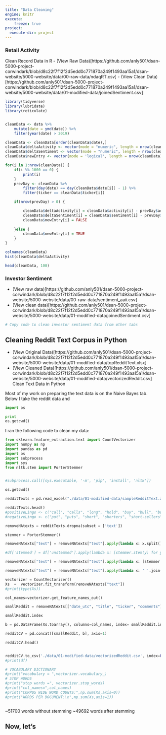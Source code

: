 ```yaml
---
title: "Data Cleaning"
engine: knitr
execute:
    freeze: true
project:
  execute-dir: project
---
```



### Retail Activity

Clean Record Data in R
- (View Raw Data)[https://github.com/anly501/dsan-5000-project-corwindark/blob/d8c22f7f12f2d5edd0c771870a249f1493aa15a1/dsan-website/5000-website/data/00-raw-data/ndaqRT.csv]
- (View Clean Data)[https://github.com/anly501/dsan-5000-project-corwindark/blob/d8c22f7f12f2d5edd0c771870a249f1493aa15a1/dsan-website/5000-website/data/01-modified-data/joinedSentiment.csv]


```r
library(tidyverse)
library(lubridate)
library(reticulate)


cleanData <- data %>% 
    mutate(date = ymd(date)) %>%
    filter(year(date) > 2019)

cleanData <- cleanData[order(cleanData$date),]
cleanData$deltaActivity <- vector(mode = "numeric", length = nrow(cleanData))
cleanData$deltaSentiment <- vector(mode = "numeric", length = nrow(cleanData))
cleanData$newEntry <- vector(mode = 'logical', length = nrow(cleanData))

for(i in 1:nrow(cleanData)) {
    if(i %% 1000 == 0) {
        print(i)
    }
    prevDay <- cleanData %>%
        filter(day(date) == day(cleanData$date[i]) - 1) %>%
        filter(ticker == cleanData$ticker[i])

    if(nrow(prevDay) > 0) {

        cleanData$deltaActivity[i] = cleanData$activity[i] - prevDay$activity[1]
        cleanData$deltaSentiment[i] = cleanData$sentiment[i] - prevDay$sentiment[1]
        cleanData$newEntry[i] = FALSE
    
    }else {
        cleanData$newEntry[i] = TRUE
    }
}

colnames(cleanData)
hist(cleanData$deltaActivity)

head(cleanData, 100)

```


### Investor Sentiment
- (View raw data)[https://github.com/anly501/dsan-5000-project-corwindark/blob/d8c22f7f12f2d5edd0c771870a249f1493aa15a1/dsan-website/5000-website/data/00-raw-data/sentiment_aaii.csv]
- (View clean data)[https://github.com/anly501/dsan-5000-project-corwindark/blob/d8c22f7f12f2d5edd0c771870a249f1493aa15a1/dsan-website/5000-website/data/01-modified-data/joinedSentiment.csv]

```r
# Copy code to clean investor sentiment data from other tabs
```

<h2> Cleaning Reddit Text Corpus in Python </h2>

- (View Original Data)[https://github.com/anly501/dsan-5000-project-corwindark/blob/d8c22f7f12f2d5edd0c771870a249f1493aa15a1/dsan-website/5000-website/data/01-modified-data/topRedditText.xlsx]
- (View Cleaned Data)[https://github.com/anly501/dsan-5000-project-corwindark/blob/d8c22f7f12f2d5edd0c771870a249f1493aa15a1/dsan-website/5000-website/data/01-modified-data/vectorizedReddit.csv]
 Clean Text Data in Python


Most of my work on preparing the text data is on the Naive Bayes tab. Below I take the reddit data and 


```python
import os

print
os.getcwd()
```


I ran the following code to clean my data: 

```python
from sklearn.feature_extraction.text import CountVectorizer
import numpy as np
import pandas as pd
import os
import subprocess
import sys
from nltk.stem import PorterStemmer


#subprocess.call([sys.executable, '-m', 'pip', 'install', 'nltk'])

os.getcwd()

redditTexts = pd.read_excel("./data/01-modified-data/sampleRedditText.xlsx", sheet_name="Sheet1")

redditTexts.head()
#positiveLingo <- c("call", "calls", "long", "hold", "buy", "bull", "bullish", "bulls", "support", "strong")
#negativeLingo <- c("put", "puts", "short", "shorters", "short-sellers", "sell", "sellers", "bear", "bears", "bearish", "weakness", "weak")

removeNAtexts = redditTexts.dropna(subset = ['text'])

stemmer = PorterStemmer()

removeNAtexts["text"] = removeNAtexts["text"].apply(lambda x: x.split())

#df['stemmed'] = df['unstemmed'].apply(lambda x: [stemmer.stem(y) for y in x]) 

removeNAtexts["text"] = removeNAtexts["text"].apply(lambda x: [stemmer.stem(y) for y in x]) 

removeNAtexts["text"] = removeNAtexts["text"].apply(lambda x: ' '.join(x)) 

vectorizer = CountVectorizer()
Xs  =  vectorizer.fit_transform(removeNAtexts["text"])   
#print(type(Xs))

col_names=vectorizer.get_feature_names_out()

smallReddit = removeNAtexts[["date_utc", "title", "ticker", "comments"]]

smallReddit.index

b = pd.DataFrame(Xs.toarray(), columns=col_names, index= smallReddit.index)

redditCV = pd.concat([smallReddit, b], axis=1)

redditCV.head()


redditCV.to_csv('./data/01-modified-data/vectorizedReddit.csv', index=False)
#print(df)
```


```python

# VOCABULARY DICTIONARY
#print("vocabulary = ",vectorizer.vocabulary_)   
# STOP WORDS 
#print("stop words =", vectorizer.stop_words)
#print("col_names=",col_names)
#print("CORPUS WIDE WORD COUNTS:",np.sum(Xs,axis=0))
#print("WORDS PER DOCUMENT:\n",np.sum(Xs,axis=1))



```

~51700 words without stemming
~49692 words after stemming

<h2> Now, let's


